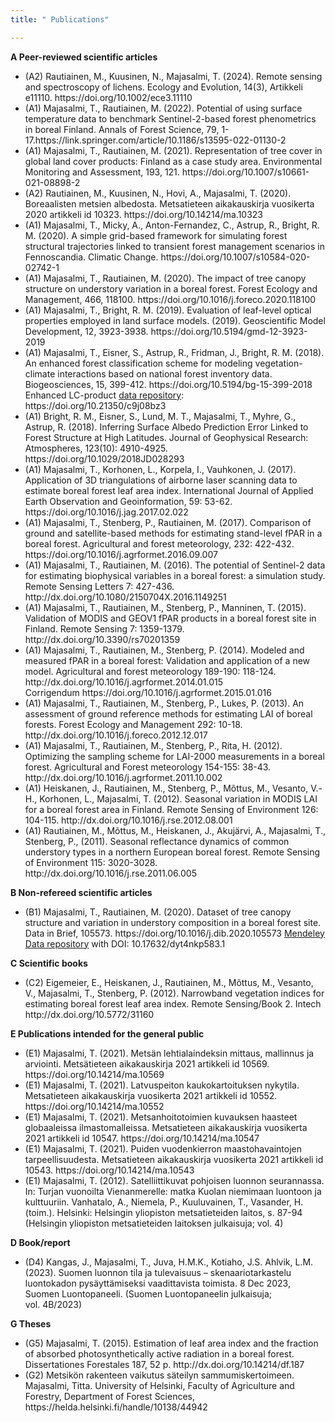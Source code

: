 ---
title: " Publications"

---


__A Peer-reviewed scientific articles__


-   (A2) Rautiainen, M., Kuusinen, N., Majasalmi, T. (2024). Remote sensing and spectroscopy of lichens. Ecology and Evolution, 14(3), Artikkeli e11110. https://doi.org/10.1002/ece3.11110
-   (A1) Majasalmi, T., Rautiainen, M. (2022). Potential of using surface temperature data to benchmark Sentinel-2-based forest phenometrics in boreal Finland. Annals of Forest Science, 79, 1-17.https://link.springer.com/article/10.1186/s13595-022-01130-2
-   (A1) Majasalmi, T., Rautiainen, M. (2021). Representation of tree cover in global land cover products:
Finland as a case study area. Environmental Monitoring and Assessment, 193, 121. https://doi.org/10.1007/s10661-021-08898-2
-   (A2) Rautiainen, M., Kuusinen, N., Hovi, A., Majasalmi, T. (2020). Boreaalisten metsien albedosta. Metsatieteen aikakauskirja vuosikerta 2020 artikkeli id 10323. https://doi.org/10.14214/ma.10323 
-   (A1) Majasalmi, T., Micky, A., Anton-Fernandez, C., Astrup, R., Bright, R. M. (2020). A simple grid-based framework for simulating forest structural trajectories linked to transient forest management scenarios in Fennoscandia. Climatic Change. https://doi.org/10.1007/s10584-020-02742-1 
-   (A1) Majasalmi, T., Rautiainen, M. (2020). The impact of tree canopy structure on understory variation in a boreal forest. Forest Ecology and Management, 466, 118100. https://doi.org/10.1016/j.foreco.2020.118100
-   (A1) Majasalmi, T., Bright, R. M. (2019). Evaluation of leaf-level optical properties employed in land surface models. (2019). Geoscientific Model Development, 12, 3923-3938. https://doi.org/10.5194/gmd-12-3923-2019 
-   (A1) Majasalmi, T., Eisner, S., Astrup, R., Fridman, J., Bright, R. M. (2018). An enhanced forest classification scheme for modeling vegetation-climate interactions based on national forest inventory data. Biogeosciences, 15, 399-412. https://doi.org/10.5194/bg-15-399-2018 
Enhanced LC-product [data repository](https://doi.org/10.21350/c9j08bz3): https://doi.org/10.21350/c9j08bz3 
-   (A1) Bright, R. M., Eisner, S., Lund, M. T., Majasalmi, T., Myhre, G., Astrup, R. (2018). Inferring Surface Albedo Prediction Error Linked to Forest Structure at High Latitudes. Journal of Geophysical Research: Atmospheres, 123(10): 4910-4925. https://doi.org/10.1029/2018JD028293 
-   (A1) Majasalmi, T., Korhonen, L., Korpela, I., Vauhkonen, J. (2017). Application of 3D triangulations of airborne laser scanning data to estimate boreal forest leaf area index. International Journal of Applied Earth Observation and Geoinformation, 59: 53-62. https://doi.org/10.1016/j.jag.2017.02.022 
-   (A1) Majasalmi, T., Stenberg, P., Rautiainen, M. (2017). Comparison of ground and satellite-based methods for estimating stand-level fPAR in a boreal forest. Agricultural and forest meteorology, 232: 422-432. https://doi.org/10.1016/j.agrformet.2016.09.007 
-   (A1) Majasalmi, T., Rautiainen, M. (2016). The potential of Sentinel-2 data for estimating biophysical variables in a boreal forest: a simulation study. Remote Sensing Letters 7: 427-436. http://dx.doi.org/10.1080/2150704X.2016.1149251
-   (A1) Majasalmi, T., Rautiainen, M., Stenberg, P., Manninen, T. (2015). Validation of MODIS and GEOV1 fPAR products in a boreal forest site in Finland. Remote Sensing 7: 1359-1379.  http://dx.doi.org/10.3390/rs70201359 
-   (A1) Majasalmi, T., Rautiainen, M., Stenberg, P. (2014). Modeled and measured fPAR in a boreal forest: Validation and application of a new model. Agricultural and forest meteorology 189-190: 118-124. http://dx.doi.org/10.1016/j.agrformet.2014.01.015  
Corrigendum https://doi.org/10.1016/j.agrformet.2015.01.016 
-   (A1) Majasalmi, T., Rautiainen, M., Stenberg, P., Lukes, P. (2013). An assessment of ground reference methods for estimating LAI of boreal forests. Forest Ecology and Management 292: 10-18. http://dx.doi.org/10.1016/j.foreco.2012.12.017 
-   (A1) Majasalmi, T., Rautiainen, M., Stenberg, P., Rita, H. (2012). Optimizing the sampling scheme for LAI-2000 measurements in a boreal forest. Agricultural and Forest meteorology 154-155: 38-43. http://dx.doi.org/10.1016/j.agrformet.2011.10.002 
-   (A1) Heiskanen, J., Rautiainen, M., Stenberg, P., Mõttus, M., Vesanto, V.-H., Korhonen, L., Majasalmi, T. (2012). Seasonal variation in MODIS LAI for a boreal forest area in Finland. Remote Sensing of Environment 126: 104-115. http://dx.doi.org/10.1016/j.rse.2012.08.001  
-   (A1) Rautiainen, M., Mõttus, M., Heiskanen, J., Akujärvi, A., Majasalmi, T., Stenberg, P., (2011). Seasonal reflectance dynamics of common understory types in a northern European boreal forest. Remote Sensing of Environment 115: 3020-3028. http://dx.doi.org/10.1016/j.rse.2011.06.005 



__B Non-refereed scientific articles__

-   (B1) Majasalmi, T., Rautiainen, M. (2020). Dataset of tree canopy structure and variation in understory composition in a boreal forest site. Data in Brief, 105573. https://doi.org/10.1016/j.dib.2020.105573 [Mendeley Data repository](https://doi.org/10.17632/dyt4nkp583.1) with DOI: 10.17632/dyt4nkp583.1 


__C Scientific books__

-   (C2) Eigemeier, E., Heiskanen, J., Rautiainen, M., Mõttus, M., Vesanto, V., Majasalmi, T., Stenberg, P. (2012). Narrowband vegetation indices for estimating boreal forest leaf area index. Remote Sensing/Book 2. Intech http://dx.doi.org/10.5772/31160 


__E Publications intended for the general public__

-   (E1) Majasalmi, T. (2021). Metsän lehtialaindeksin mittaus, mallinnus ja arviointi. Metsätieteen aikakauskirja 2021 artikkeli id 10569. https://doi.org/10.14214/ma.10569
-   (E1) Majasalmi, T. (2021). Latvuspeiton kaukokartoituksen nykytila. Metsatieteen aikakauskirja vuosikerta 2021 artikkeli id 10552. https://doi.org/10.14214/ma.10552
-   (E1) Majasalmi, T. (2021). Metsanhoitotoimien kuvauksen haasteet globaaleissa ilmastomalleissa. Metsatieteen aikakauskirja vuosikerta 2021 artikkeli id 10547. https://doi.org/10.14214/ma.10547
-   (E1) Majasalmi, T. (2021). Puiden vuodenkierron maastohavaintojen tarpeellisuudesta. Metsatieteen aikakauskirja vuosikerta 2021 artikkeli id 10543. https://doi.org/10.14214/ma.10543
-   (E1) Majasalmi, T. (2012). Satelliittikuvat pohjoisen luonnon seurannassa. In: Turjan vuonoilta Vienanmerelle: matka Kuolan niemimaan luontoon ja kulttuuriin. Vanhatalo, A., Niemela, P., Kuuluvainen, T., Vasander, H. (toim.). Helsinki: Helsingin yliopiston metsatieteiden laitos, s. 87-94 (Helsingin yliopiston metsatieteiden laitoksen julkaisuja; vol. 4)



__D Book/report__

- (D4) Kangas, J., Majasalmi, T., Juva, H.M.K., Kotiaho, J.S. Ahlvik, L.M. (2023). Suomen luonnon tila ja tulevaisuus – skenaariotarkastelu luontokadon pysäyttämiseksi vaadittavista toimista.
8 Dec 2023, Suomen Luontopaneeli. (Suomen Luontopaneelin julkaisuja; vol. 4B/2023)


__G Theses__

-   (G5) Majasalmi, T. (2015). Estimation of leaf area index and the fraction of absorbed photosynthetically active radiation in a boreal forest. Dissertationes Forestales 187, 52 p. http://dx.doi.org/10.14214/df.187
-   (G2) Metsikön rakenteen vaikutus säteilyn sammumiskertoimeen. Majasalmi, Titta. University of Helsinki, Faculty of Agriculture and Forestry, Department of Forest Sciences, https://helda.helsinki.fi/handle/10138/44942  